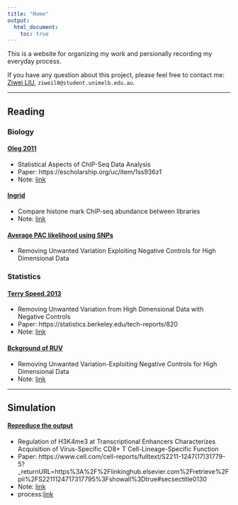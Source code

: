 ---
title: "Home"
output:
  html_document:
    toc: true
---

This is a website for organizing my work and persionally recording my everyday process. 

If you have any question about this project, please feel free to contact me:
[Ziwei LIU](https://github.com/ziweil8/live-demo), `ziweil8@student.unimelb.edu.au`.

***

## Reading

### Biology

#### [Oleg 2011]()

- Statistical Aspects of ChIP-Seq Data Analysis
- Paper: https://escholarship.org/uc/item/1ss936z1
- Note: [link]()

#### [Ingrid]()

- Compare histone mark ChIP-seq abundance between libraries
- Note: [link]()

#### [Average PAC likelihood using SNPs]()

- Removing Unwanted Variation
Exploiting Negative Controls for High Dimensional Data





### Statistics

#### [Terry Speed,2013]()

- Removing Unwanted Variation from High Dimensional Data with Negative Controls
- Paper: https://statistics.berkeley.edu/tech-reports/820
- Note: [link]()

#### [Bckground of RUV]()

- Removing Unwanted Variation-Exploiting Negative Controls for High Dimensional Data
- Note: [link]()

***
## Simulation
#### [Repreduce the output]()
- Regulation of H3K4me3 at Transcriptional Enhancers Characterizes Acquisition of Virus-Specific CD8+ T Cell-Lineage-Specific Function
- Paper: https://www.cell.com/cell-reports/fulltext/S2211-1247(17)31779-5?_returnURL=https%3A%2F%2Flinkinghub.elsevier.com%2Fretrieve%2Fpii%2FS2211124717317795%3Fshowall%3Dtrue#secsectitle0130
- Note: [link]()
- process:[link]()

